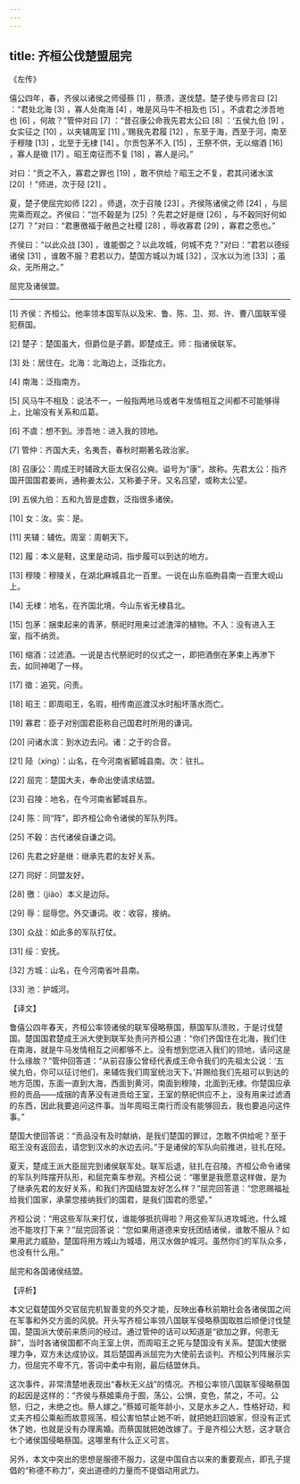 ```yaml
---
---
---
```

title: 齐桓公伐楚盟屈完
---




《左传》

僖公四年，春，齐侯以诸侯之师侵蔡 [1] ，蔡溃，遂伐楚。楚子使与师言曰 [2] ：“君处北海 [3] ，寡人处南海 [4] ，唯是风马牛不相及也 [5] 。不虞君之涉吾地也 [6] ，何故？”管仲对曰 [7] ：“昔召康公命我先君太公曰 [8] ：‘五侯九伯 [9] ，女实征之 [10] ，以夹辅周室 [11] 。’赐我先君履 [12] ，东至于海，西至于河，南至于穆陵 [13] ，北至于无棣 [14] 。尔贡包茅不入 [15] ，王祭不供，无以缩酒 [16] ，寡人是徵 [17] 。昭王南征而不复 [18] ，寡人是问。”

对曰：“贡之不入，寡君之罪也 [19] ，敢不供给？昭王之不复，君其问诸水滨 [20] ！”师进，次于陉 [21] 。

夏，楚子使屈完如师 [22] 。师退，次于召陵 [23] 。齐侯陈诸侯之师 [24] ，与屈完乘而观之。齐侯曰：“岂不穀是为 [25] ？先君之好是继 [26] ，与不穀同好何如 [27] ？”对曰：“君惠徼福于敝邑之社稷 [28] ，辱收寡君 [29] ，寡君之愿也。”

齐侯曰：“以此众战 [30] ，谁能御之？以此攻城，何城不克？”对曰：“君若以德绥诸侯 [31] ，谁敢不服？君若以力，楚国方城以为城 [32] ，汉水以为池 [33] ；虽众，无所用之。”

屈完及诸侯盟。



* * *



[1] 齐侯：齐桓公。他率领本国军队以及宋、鲁、陈、卫、郑、许、曹八国联军侵犯蔡国。

[2] 楚子：楚国虽大，但爵位是子爵。即楚成王。师：指诸侯联军。

[3] 处：居住在。北海：北海边上，泛指北方。

[4] 南海：泛指南方。

[5] 风马牛不相及：说法不一，一般指两地马或者牛发情相互之间都不可能够得上，比喻没有关系和瓜葛。

[6] 不虞：想不到。涉吾地：进入我的领地。

[7] 管仲：齐国大夫，名夷吾，春秋时期著名政治家。

[8] 召康公：周成王时辅政大臣太保召公奭。谥号为“康”，故称。先君太公：指齐国开国国君姜尚，通称姜太公，又称姜子牙。又名吕望，或称太公望。

[9] 五侯九伯：五和九皆是虚数，泛指很多诸侯。

[10] 女：汝。实：是。

[11] 夹辅：辅佐。周室：周朝天下。

[12] 履：本义是鞋，这里是动词，指步履可以到达的地方。

[13] 穆陵：穆陵关，在湖北麻城县北一百里。一说在山东临朐县南一百里大岘山上。

[14] 无棣：地名，在齐国北境，今山东省无棣县北。

[15] 包茅：捆束起来的青茅，祭祀时用来过滤渣滓的植物。不入：没有进入王室，指不纳贡。

[16] 缩酒：过滤酒。一说是古代祭祀时的仪式之一，即把酒倒在茅束上再渗下去，如同神喝了一样。

[17] 徵：追究，问责。

[18] 昭王：即周昭王，名瑕，相传南巡渡汉水时船坏落水而亡。

[19] 寡君：臣子对别国君臣称自己国君时所用的谦词。

[20] 问诸水滨：到水边去问。诸：之于的合音。

[21] 陉（xíng）：山名，在今河南省郾城县南。次：驻扎。

[22] 屈完：楚国大夫，奉命出使请求结盟。

[23] 召陵：地名，在今河南省郾城县东。

[24] 陈：同“阵”，即齐桓公命令诸侯的军队列阵。

[25] 不穀：古代诸侯自谦之词。

[26] 先君之好是继：继承先君的友好关系。

[27] 同好：同盟友好。

[28] 徼：（jiào）本义是边际。

[29] 辱：屈辱您。外交谦词。收：收容，接纳。

[30] 众战：如此多的军队打仗。

[31] 绥：安抚。

[32] 方城：山名，在今河南省叶县南。

[33] 池：护城河。

【译文】

鲁僖公四年春天，齐桓公率领诸侯的联军侵略蔡国，蔡国军队溃败，于是讨伐楚国。楚国国君楚成王派大使到联军处责问齐桓公道：“你们齐国住在北海，我们住在南海，就是牛马发情相互之间都够不上。没有想到您进入我们的领地，请问这是什么缘故？”管仲回答道：“从前召康公曾经代表成王命令我们的先祖太公说：‘五侯九伯，你可以征讨他们，来辅佐我们周室统治天下。’并赐给我们先祖可以到达的地方范围，东面一直到大海，西面到黄河，南面到穆陵，北面到无棣。你楚国应承担的贡品——成捆的青茅没有进贡给王室，王室的祭祀供应不上，没有用来过滤酒的东西，因此我要追问这件事。当年周昭王南行而没有能够回去，我也要追问这件事。”

楚国大使回答说：“贡品没有及时献纳，是我们楚国的罪过，怎敢不供给呢？至于昭王没有返回去，请您到汉水的水边去问。”于是诸侯的军队向前推进，驻扎在陉。

夏天，楚成王派大臣屈完到诸侯联军处。联军后退，驻扎在召陵。齐桓公命令诸侯的军队列阵摆开队形，和屈完乘车参观。齐桓公说：“哪里是我愿意这样做，是为了继承先君的友好关系，和我们齐国结盟友好怎么样？”屈完回答道：“您恩赐福祉给我们国家，承蒙您接纳我们的国君，是我们国君的愿望。”

齐桓公说：“用这些军队来打仗，谁能够抵抗得啦？用这些军队进攻城池，什么城池不能攻打下来？”屈完回答说：“您如果用道德来安抚团结诸侯，谁敢不服从？如果用武力威胁，楚国将用方城山为城墙，用汉水做护城河。虽然你们的军队众多，也没有什么用。”

屈完和各国诸侯结盟。

【评析】

本文记载楚国外交官屈完机智善变的外交才能，反映出春秋前期社会各诸侯国之间在军事和外交方面的风貌。开头写齐桓公率领八国联军侵略蔡国取胜后顺便讨伐楚国，楚国派大使前来质问的经过。通过管仲的话可以知道是“欲加之罪，何患无辞”，当时各诸侯国都不向王室上供，而周昭王之死与楚国没有关系。楚国大使据理力争，双方未达成协议。其后楚国再派屈完为大使前去谈判。齐桓公列阵展示实力，但屈完不卑不亢，答词中柔中有刚，最后结盟休兵。

这次事件，非常清楚地表现出“春秋无义战”的情况。齐桓公率领八国联军侵略蔡国的起因是这样的：“齐侯与蔡姬乘舟于囿，荡公，公惧，变色，禁之，不可。公怒，归之，未绝之也。蔡人嫁之。”蔡姬可能年龄小，又是水乡之人，性格好动，和丈夫齐桓公乘船而故意摇荡，桓公害怕禁止她不听，就把她赶回娘家，但没有正式休了她，也就是没有办理离婚。而蔡国就把她改嫁了。于是齐桓公大怒，这才联合七个诸侯国侵略蔡国。这哪里有什么正义可言。

另外，本文中突出的思想是服德不服力，这是中国自古以来的重要观点，即孔子提倡的“称德不称力”，突出道德的力量而不提倡动用武力。